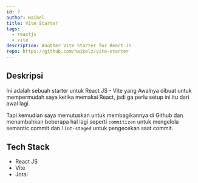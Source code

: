 ```yaml
---
id: 7
author: Haikel
title: Vite Starter
tags:
  - reactjs
  - vite
description: Another Vite Starter for React JS
repo: https://github.com/haikelz/vite-starter
---
```


<LazyLoadImage
  src="works/vite-starter.png?ik-sdk-version=javascript-1.4.3&updatedAt=1673863931244"
  alt="Vite Starter"
/>

## Deskripsi

Ini adalah sebuah starter untuk React JS - Vite yang Awalnya dibuat untuk mempermudah saya ketika memakai React, jadi ga perlu setup ini itu dari awal lagi.

Tapi kemudian saya memutuskan untuk membagikannya di Github dan menambahkan beberapa hal lagi seperti `commitizen` untuk mengelola semantic commit dan `lint-staged` untuk pengecekan saat commit.

## Tech Stack

- React JS
- Vite
- Jotai
